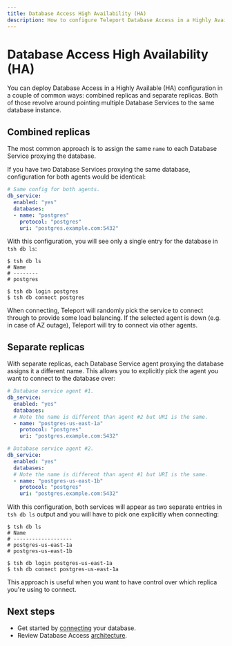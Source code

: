 ```yaml
---
title: Database Access High Availability (HA)
description: How to configure Teleport Database Access in a Highly Available (HA) configuration.
---
```


# Database Access High Availability (HA)

You can deploy Database Access in a Highly Available (HA) configuration in a
couple of common ways: combined replicas and separate replicas. Both of those
revolve around pointing multiple Database Services to the same database
instance.

## Combined replicas

The most common approach is to assign the same `name` to each Database Service
proxying the database.

If you have two Database Services proxying the same database, configuration for
both agents would be identical:

```yaml
# Same config for both agents.
db_service:
  enabled: "yes"
  databases:
  - name: "postgres"
    protocol: "postgres"
    uri: "postgres.example.com:5432"
```

With this configuration, you will see only a single entry for the database in
`tsh db ls`:

```code
$ tsh db ls
# Name
# --------
# postgres

$ tsh db login postgres
$ tsh db connect postgres
```

When connecting, Teleport will randomly pick the service to connect through to
provide some load balancing. If the selected agent is down (e.g. in case of AZ
outage), Teleport will try to connect via other agents.

## Separate replicas

With separate replicas, each Database Service agent proxying the database
assigns it a different name. This allows you to explicitly pick the agent
you want to connect to the database over:

```yaml
# Database service agent #1.
db_service:
  enabled: "yes"
  databases:
  # Note the name is different than agent #2 but URI is the same.
  - name: "postgres-us-east-1a"
    protocol: "postgres"
    uri: "postgres.example.com:5432"
```

```yaml
# Database service agent #2.
db_service:
  enabled: "yes"
  databases:
  # Note the name is different than agent #1 but URI is the same.
  - name: "postgres-us-east-1b"
    protocol: "postgres"
    uri: "postgres.example.com:5432"
```

With this configuration, both services will appear as two separate entries in
`tsh db ls` output and you will have to pick one explicitly when connecting:

```code
$ tsh db ls
# Name
# -------------------
# postgres-us-east-1a
# postgres-us-east-1b

$ tsh db login postgres-us-east-1a
$ tsh db connect postgres-us-east-1a
```

This approach is useful when you want to have control over which replica
you're using to connect.

## Next steps

- Get started by [connecting](../guides.mdx) your database.
- Review Database Access [architecture](../architecture.mdx).
